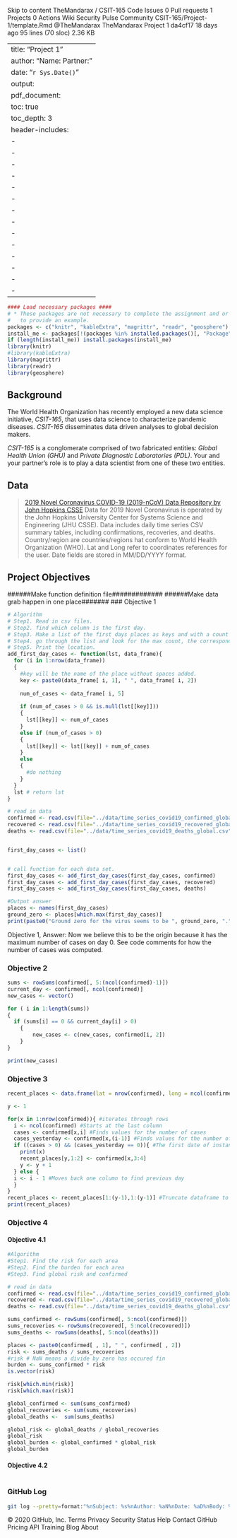 Skip to content
 TheMandarax / CSIT-165
Code Issues 0 Pull requests 1 Projects 0 Actions Wiki Security Pulse Community
CSIT-165/Project-1/template.Rmd
@TheMandarax TheMandarax Project 1
da4cf17 18 days ago
95 lines (70 sloc)  2.36 KB
 
---
title: "Project 1"
author: "Name:  \n Partner: "
date: "`r Sys.Date()`"
output: 
  pdf_document:
    toc: true
    toc_depth: 3
header-includes:
  - \usepackage{booktabs}
  - \usepackage{longtable}
  - \usepackage{array}
  - \usepackage{multirow}
  - \usepackage{wrapfig}
  - \usepackage{float}
  - \usepackage{colortbl}
  - \usepackage{pdflscape}
  - \usepackage{tabu}
  - \usepackage{threeparttable}
  - \usepackage{threeparttablex}
  - \usepackage[normalem]{ulem}
  - \usepackage{makecell}
  - \usepackage{xcolor}
---
```r
#### Load necessary packages ####
# * These packages are not necessary to complete the assignment and or only used 
#   to provide an example. 
packages <- c("knitr", "kableExtra", "magrittr", "readr", "geosphere")
install_me <- packages[!(packages %in% installed.packages()[, "Package"])]
if (length(install_me)) install.packages(install_me)
library(knitr)
#library(kableExtra)
library(magrittr)
library(readr)
library(geosphere)
```

## Background
The World Health Organization has recently employed a new data science initiative, *CSIT-165*, that uses data science to characterize pandemic diseases. 
*CSIT-165* disseminates data driven analyses to global decision makers.

*CSIT-165* is a conglomerate comprised of two fabricated entities: *Global Health Union (GHU)* and *Private Diagnostic Laboratories (PDL)*. 
Your and your partner's role is to play a data scientist from one of these two entities.

## Data
> [2019 Novel Coronavirus COVID-19 (2019-nCoV) Data Repository by John Hopkins CSSE](https://github.com/CSSEGISandData/COVID-19/tree/master/csse_covid_19_data/csse_covid_19_time_series)
Data for 2019 Novel Coronavirus is operated by the John Hopkins University Center for Systems Science and Engineering (JHU CSSE).
Data includes daily time series CSV summary tables, including confirmations, recoveries, and deaths. 
Country/region are countries/regions hat conform to World Health Organization (WHO).
Lat and Long refer to coordinates references for the user. 
Date fields are stored in MM/DD/YYYY format.

## Project Objectives
######Make function definition file#############
######Make data grab happen in one place#######
### Objective 1
```r
# Algorithm 
# Step1. Read in csv files.
# Step2. find which column is the first day.
# Step3. Make a list of the first days places as keys and with a count as the value
# Step4. go through the list and look for the max count, the corresponding location is the origin.
# Step5. Print the location.
add_first_day_cases <- function(lst, data_frame){
  for (i in 1:nrow(data_frame))
  {
    #key will be the name of the place without spaces added.
    key <- paste0(data_frame[ i, 1], " ", data_frame[ i, 2])
    
    num_of_cases <- data_frame[ i, 5]
    
    if (num_of_cases > 0 && is.null(lst[[key]]))
    {
      lst[[key]] <- num_of_cases
    }
    else if (num_of_cases > 0)
    {
      lst[[key]] <- lst[[key]] + num_of_cases
    }
    else
    {
      #do nothing
    }
  }
  lst # return lst
}

# read in data
confirmed <- read.csv(file="../data/time_series_covid19_confirmed_global.csv", stringsAsFactors = FALSE)
recovered <- read.csv(file="../data/time_series_covid19_recovered_global.csv", stringsAsFactors = FALSE)
deaths <- read.csv(file="../data/time_series_covid19_deaths_global.csv", stringsAsFactors = FALSE)


first_day_cases <- list()


# call function for each data set.
first_day_cases <- add_first_day_cases(first_day_cases, confirmed)
first_day_cases <- add_first_day_cases(first_day_cases, recovered)
first_day_cases <- add_first_day_cases(first_day_cases, deaths)

#Output answer
places <- names(first_day_cases)
ground_zero <- places[which.max(first_day_cases)]
print(paste0("Ground zero for the virus seems to be ", ground_zero, "."))


```
Objective 1, Answer: Now we believe this to be the origin because it has the maximum number of cases on day 0. See code comments for how the number of cases was computed. 

### Objective 2
```r
sums <- rowSums(confirmed[, 5:(ncol(confirmed)-1)])
current_day <- confirmed[, ncol(confirmed)]
new_cases <- vector()

for ( i in 1:length(sums))
{
  if (sums[i] == 0 && current_day[i] > 0)
    {
        new_cases <- c(new_cases, confirmed[i, 2])
    }
}

print(new_cases)
```

### Objective 3
```r

recent_places <- data.frame(lat = nrow(confirmed), long = ncol(confirmed)) #creates dataframe to contain lat and long

y <- 1

for(x in 1:nrow(confirmed)){ #iterates through rows
  i <- ncol(confirmed) #Starts at the last column
  cases <- confirmed[x,i] #Finds values for the number of cases
  cases_yesterday <- confirmed[x,(i-1)] #Finds values for the number of cases the day before
  if ((cases > 0) && (cases_yesterday == 0)){ #The first date of instance
    print(x)
    recent_places[y,1:2] <- confirmed[x,3:4]
    y <- y + 1
  } else {
  i <- i - 1 #Moves back one column to find previous day
  }
}
recent_places <- recent_places[1:(y-1),1:(y-1)] #Truncate dataframe to correct size
print(recent_places)

```

### Objective 4

#### Objective 4.1
```r
#Algorithm
#Step1. Find the risk for each area
#Step2. Find the burden for each area
#Step3. Find global risk and confirmed

# read in data
confirmed <- read.csv(file="../data/time_series_covid19_confirmed_global.csv", stringsAsFactors = FALSE)
recovered <- read.csv(file="../data/time_series_covid19_recovered_global.csv", stringsAsFactors = FALSE)
deaths <- read.csv(file="../data/time_series_covid19_deaths_global.csv", stringsAsFactors = FALSE)

sums_confirmed <- rowSums(confirmed[, 5:ncol(confirmed)])
sums_recoveries <- rowSums(recovered[, 5:ncol(recovered)])
sums_deaths <- rowSums(deaths[, 5:ncol(deaths)])

places <- paste0(confirmed[ , 1], " ", confirmed[ , 2])
risk <- sums_deaths / sums_recoveries
#risk # NaN means a divide by zero has occured fin
burden <- sums_confirmed * risk
is.vector(risk)

risk[which.min(risk)]
risk[which.max(risk)]

global_confirmed <- sum(sums_confirmed)
global_recoveries <- sum(sums_recoveries)
global_deaths <-  sum(sums_deaths)

global_risk <- global_deaths / global_recoveries
global_risk
global_burden <- global_confirmed * global_risk
global_burden
```

#### Objective 4.2
```r
```

### GitHub Log
```bash
git log --pretty=format:"%nSubject: %s%nAuthor: %aN%nDate: %aD%nBody: %b"
```





© 2020 GitHub, Inc.
Terms
Privacy
Security
Status
Help
Contact GitHub
Pricing
API
Training
Blog
About
